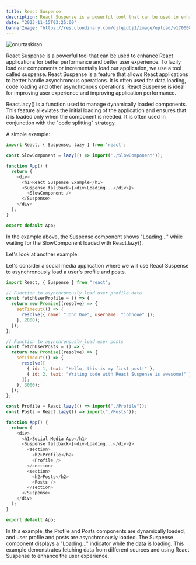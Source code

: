 ```yaml
---
title: React Suspense
description: React Suspense is a powerful tool that can be used to enhance React applications for better performance and better user experience. 
date: "2023-11-15T03:25:00"
bannerImage: "https://res.cloudinary.com/djfqidbj1/image/upload/v1700088627/lhsowghpnrtlddhsex4k.jpg"
---
```


<img className="w-full rounded-xl" src="https://res.cloudinary.com/djfqidbj1/image/upload/v1700088627/lhsowghpnrtlddhsex4k.jpg" alt="onurtaskiran" />

React Suspense is a powerful tool that can be used to enhance React applications for better performance and better user experience. To lazily load our components or incrementally load our application, we use a tool called suspense. React Suspense is a feature that allows React applications to better handle asynchronous operations. It is often used for data loading, code loading and other asynchronous operations. React Suspense is ideal for improving user experience and improving application performance.

React.lazy() is a function used to manage dynamically loaded components. This feature alleviates the initial loading of the application and ensures that it is loaded only when the component is needed. It is often used in conjunction with the "code splitting" strategy.

A simple example:

```javascript
import React, { Suspense, lazy } from 'react';

const SlowComponent = lazy(() => import('./SlowComponent'));

function App() {
  return (
    <div>
      <h1>React Suspense Example</h1>
      <Suspense fallback={<div>Loading...</div>}>
        <SlowComponent />
      </Suspense>
    </div>
  );
}

export default App;
```

In the example above, the Suspense component shows "Loading..." while waiting for the SlowComponent loaded with React.lazy().

Let's look at another example.

Let's consider a social media application where we will use React Suspense to asynchronously load a user's profile and posts.


```javascript
import React, { Suspense } from "react";

// Function to asynchronously load user profile data
const fetchUserProfile = () => {
  return new Promise((resolve) => {
    setTimeout(() => {
      resolve({ name: "John Doe", username: "johndoe" });
    }, 2000);
  });
};

// Function to asynchronously load user posts
const fetchUserPosts = () => {
  return new Promise((resolve) => {
    setTimeout(() => {
      resolve([
        { id: 1, text: "Hello, this is my first post!" },
        { id: 2, text: "Writing code with React Suspense is awesome!" },
      ]);
    }, 3000);
  });
};

const Profile = React.lazy(() => import("./Profile"));
const Posts = React.lazy(() => import("./Posts"));

function App() {
  return (
    <div>
      <h1>Social Media App</h1>
      <Suspense fallback={<div>Loading...</div>}>
        <section>
          <h2>Profile</h2>
          <Profile />
        </section>
        <section>
          <h2>Posts</h2>
          <Posts />
        </section>
      </Suspense>
    </div>
  );
}

export default App;
```

In this example, the Profile and Posts components are dynamically loaded, and user profile and posts are asynchronously loaded. The Suspense component displays a "Loading..." indicator while the data is loading. This example demonstrates fetching data from different sources and using React Suspense to enhance the user experience.